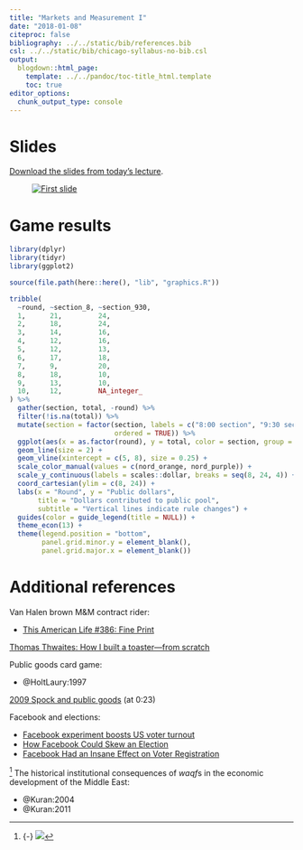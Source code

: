 ```yaml
---
title: "Markets and Measurement I"
date: "2018-01-08"
citeproc: false
bibliography: ../../static/bib/references.bib
csl: ../../static/bib/chicago-syllabus-no-bib.csl
output:
  blogdown::html_page:
    template: ../../pandoc/toc-title_html.template
    toc: true
editor_options: 
  chunk_output_type: console
---
```


# Slides

[Download the slides from today's lecture](/slides/MPA-612_2018-01-08.pdf).

<figure>
[![First slide](/images/slides/slides_2018-01-08.png)](/slides/MPA-612_2018-01-08.pdf)
</figure>


# Game results

```r
library(dplyr)
library(tidyr)
library(ggplot2)

source(file.path(here::here(), "lib", "graphics.R"))

tribble(
  ~round, ~section_8, ~section_930,
  1,      21,         24,
  2,      18,         24,
  3,      14,         16,
  4,      12,         16,
  5,      12,         13,
  6,      17,         18,
  7,      9,          20,
  8,      18,         10,
  9,      13,         10,
  10,     12,         NA_integer_
) %>%
  gather(section, total, -round) %>%
  filter(!is.na(total)) %>%
  mutate(section = factor(section, labels = c("8:00 section", "9:30 section"), 
                          ordered = TRUE)) %>%
  ggplot(aes(x = as.factor(round), y = total, color = section, group = section)) + 
  geom_line(size = 2) + 
  geom_vline(xintercept = c(5, 8), size = 0.25) +
  scale_color_manual(values = c(nord_orange, nord_purple)) +
  scale_y_continuous(labels = scales::dollar, breaks = seq(8, 24, 4)) +
  coord_cartesian(ylim = c(8, 24)) +
  labs(x = "Round", y = "Public dollars",
       title = "Dollars contributed to public pool",
       subtitle = "Vertical lines indicate rule changes") +
  guides(color = guide_legend(title = NULL)) +
  theme_econ(13) + 
  theme(legend.position = "bottom",
        panel.grid.minor.y = element_blank(),
        panel.grid.major.x = element_blank())

```


# Additional references

Van Halen brown M&M contract rider:

- [This American Life #386: Fine Print](https://www.thisamericanlife.org/radio-archives/episode/386/fine-print?act=0#play)

[Thomas Thwaites: How I built a toaster—from scratch](https://www.youtube.com/watch?v=5ODzO7Lz_pw)

Public goods card game:

- @HoltLaury:1997

[2009 Spock and public goods](https://www.youtube.com/watch?v=KvMxLpce3Xw) (at 0:23)

Facebook and elections:

- [Facebook experiment boosts US voter turnout](https://www.nature.com/news/facebook-experiment-boosts-us-voter-turnout-1.11401)
- [How Facebook Could Skew an Election](https://www.theatlantic.com/technology/archive/2014/11/how-facebook-could-skew-an-election/382334/)
- [Facebook Had an Insane Effect on Voter Registration](https://gizmodo.com/facebook-had-an-insane-effect-on-voter-registration-1787704079)

[^waqf] The historical institutional consequences of *waqf*s in the economic development of the Middle East:

- @Kuran:2004
- @Kuran:2011

[^waqf]: {-} ![](/images/class/temple-mount-waqf.jpg)

